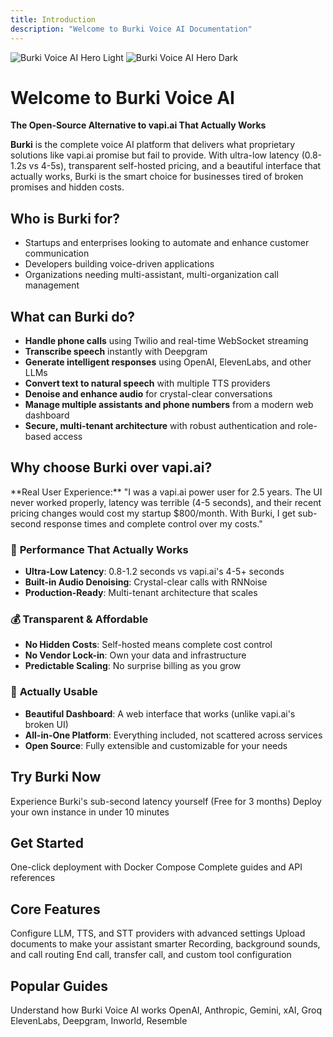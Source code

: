 ```yaml
---
title: Introduction
description: "Welcome to Burki Voice AI Documentation"
---
```


<img
  className="block dark:hidden"
  src="/images/hero-light.svg"
  alt="Burki Voice AI Hero Light"
/>
<img
  className="hidden dark:block"
  src="/images/hero-dark.svg"
  alt="Burki Voice AI Hero Dark"
/>

# Welcome to Burki Voice AI

**The Open-Source Alternative to vapi.ai That Actually Works**

**Burki** is the complete voice AI platform that delivers what proprietary solutions like vapi.ai promise but fail to provide. With ultra-low latency (0.8-1.2s vs 4-5s), transparent self-hosted pricing, and a beautiful interface that actually works, Burki is the smart choice for businesses tired of broken promises and hidden costs.

## Who is Burki for?
- Startups and enterprises looking to automate and enhance customer communication
- Developers building voice-driven applications
- Organizations needing multi-assistant, multi-organization call management

## What can Burki do?
- **Handle phone calls** using Twilio and real-time WebSocket streaming
- **Transcribe speech** instantly with Deepgram
- **Generate intelligent responses** using OpenAI, ElevenLabs, and other LLMs
- **Convert text to natural speech** with multiple TTS providers
- **Denoise and enhance audio** for crystal-clear conversations
- **Manage multiple assistants and phone numbers** from a modern web dashboard
- **Secure, multi-tenant architecture** with robust authentication and role-based access

## Why choose Burki over vapi.ai?

<Warning>
**Real User Experience:** "I was a vapi.ai power user for 2.5 years. The UI never worked properly, latency was terrible (4-5 seconds), and their recent pricing changes would cost my startup $800/month. With Burki, I get sub-second response times and complete control over my costs."
</Warning>

### 🚀 **Performance That Actually Works**
- **Ultra-Low Latency**: 0.8-1.2 seconds vs vapi.ai's 4-5+ seconds
- **Built-in Audio Denoising**: Crystal-clear calls with RNNoise
- **Production-Ready**: Multi-tenant architecture that scales

### 💰 **Transparent & Affordable**
- **No Hidden Costs**: Self-hosted means complete cost control
- **No Vendor Lock-in**: Own your data and infrastructure
- **Predictable Scaling**: No surprise billing as you grow

### 🎯 **Actually Usable**
- **Beautiful Dashboard**: A web interface that works (unlike vapi.ai's broken UI)
- **All-in-One Platform**: Everything included, not scattered across services
- **Open Source**: Fully extensible and customizable for your needs

## Try Burki Now

<CardGroup cols={2}>
  <Card
    title="🌐 Live Demo"
    icon="globe"
    href="https://burki.dev"
  >
    Experience Burki's sub-second latency yourself (Free for 3 months)
  </Card>
  <Card
    title="🚀 Quick Start"
    icon="rocket"
    href="/quickstart"
  >
    Deploy your own instance in under 10 minutes
  </Card>
</CardGroup>

## Get Started

<CardGroup cols={2}>
  <Card
    title="🐳 Docker Deployment"
    icon="docker"
    href="/installation"
  >
    One-click deployment with Docker Compose
  </Card>
  <Card
    title="📖 Full Documentation"
    icon="book"
    href="/"
  >
    Complete guides and API references
  </Card>
</CardGroup>

## Core Features

<CardGroup cols={2}>
  <Card
    title="🧠 AI Configuration"
    icon="brain"
    href="/ai-configuration"
  >
    Configure LLM, TTS, and STT providers with advanced settings
  </Card>
  <Card
    title="📚 Knowledge Base (RAG)"
    icon="book"
    href="/rag"
  >
    Upload documents to make your assistant smarter
  </Card>
  <Card
    title="📞 Call Management"
    icon="phone"
    href="/call-management"
  >
    Recording, background sounds, and call routing
  </Card>
  <Card
    title="🛠️ Tools & Integrations"
    icon="wrench"
    href="/tools"
  >
    End call, transfer call, and custom tool configuration
  </Card>
</CardGroup>

## Popular Guides

<CardGroup cols={3}>
  <Card
    title="Architecture Overview"
    icon="sitemap"
    href="/architecture"
  >
    Understand how Burki Voice AI works
  </Card>
  <Card
    title="LLM Providers"
    icon="microchip"
    href="/llm-providers"
  >
    OpenAI, Anthropic, Gemini, xAI, Groq
  </Card>
  <Card
    title="TTS Providers"
    icon="volume-high"
    href="/tts-providers"
  >
    ElevenLabs, Deepgram, Inworld, Resemble
  </Card>
</CardGroup>
